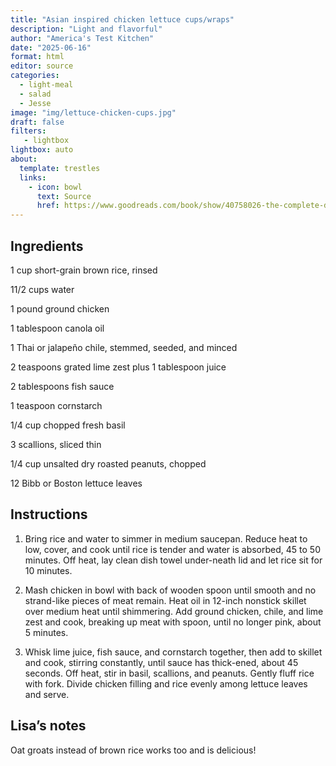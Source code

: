 ```yaml
---
title: "Asian inspired chicken lettuce cups/wraps"
description: "Light and flavorful"
author: "America's Test Kitchen"
date: "2025-06-16"
format: html
editor: source
categories:
  - light-meal
  - salad
  - Jesse
image: "img/lettuce-chicken-cups.jpg"
draft: false
filters:
   - lightbox
lightbox: auto
about:
  template: trestles
  links:
    - icon: bowl
      text: Source
      href: https://www.goodreads.com/book/show/40758026-the-complete-diabetes-cookbook
---
```


## Ingredients

1 cup short-grain brown rice, rinsed

11/2 cups water

1 pound ground chicken

1 tablespoon canola oil

1 Thai or jalapeño chile, stemmed, seeded, and minced

2 teaspoons grated lime zest plus 1 tablespoon juice

2 tablespoons fish sauce

1 teaspoon cornstarch

1/4 cup chopped fresh basil

3 scallions, sliced thin

1/4 cup unsalted dry roasted peanuts, chopped

12 Bibb or Boston lettuce leaves

## Instructions

1. Bring rice and water to simmer in medium saucepan. Reduce heat to low, cover, and cook until rice is tender and water is absorbed, 45 to 50 minutes. Off heat, lay clean dish towel under-neath lid and let rice sit for 10 minutes.

2. Mash chicken in bowl with back of wooden spoon until smooth and no strand-like pieces of meat remain. Heat oil in 12-inch nonstick skillet over medium heat until shimmering. Add ground chicken, chile, and lime zest and cook, breaking up meat with spoon, until no longer pink, about 5 minutes.

3. Whisk lime juice, fish sauce, and cornstarch together, then add to skillet and cook, stirring constantly, until sauce has thick-ened, about 45 seconds. Off heat, stir in basil, scallions, and peanuts. Gently fluff rice with fork. Divide chicken filling and rice evenly among lettuce leaves and serve.


## Lisa's notes

Oat groats instead of brown rice works too and is delicious!

